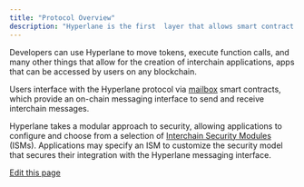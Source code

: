```yaml
---
title: "Protocol Overview"
description: "Hyperlane is the first  layer that allows smart contract developers to send arbitrary data between blockchains."
---
```


Developers can use Hyperlane to move tokens, execute function calls, and many other things that allow for the creation of interchain applications, apps that can be accessed by users on any blockchain.

Users interface with the Hyperlane protocol via [mailbox](/docs/protocol/mailbox) smart contracts, which provide an on-chain messaging interface to send and receive interchain messages.

Hyperlane takes a modular approach to security, allowing applications to configure and choose from a selection of [Interchain Security Modules](/docs/protocol/ISM/modular-security) (ISMs). Applications may specify an ISM to customize the security model that secures their integration with the Hyperlane messaging interface.

[Edit this page](https://github.com/hyperlane-xyz/v3-docs/tree/main/docs/protocol/protocol-overview.mdx)
